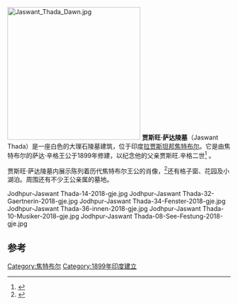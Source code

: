 [[File:Jaswant_Thada_Dawn.jpg|300px]]
'''贾斯旺·萨达陵墓'''（Jaswant Thada）是一座白色的大理石陵墓建筑，位于印度[[拉贾斯坦邦|拉贾斯坦邦]][[焦特布尔|焦特布尔]]。它是由焦特布尔的萨达·辛格王公于1899年修建，以纪念他的父亲贾斯旺.辛格二世<ref>{{cite book|last=Jain|first=Ajay|title=Jodhpur, Rajasthan, India|url=http://books.google.com/books?id=tG9gAwAAQBAJ&pg=PT11|year=2013|publisher=Kunzum|page=11}}</ref> 。

贾斯旺·萨达陵墓内展示陈列着历代焦特布尔王公的肖像，<ref>{{cite book|title=The Indian Encyclopaedia: Indo-Pak War-Kamla Karri|author=Subodh Kapoor|year=2002|page=3755|quote= Jasvvant Thada, Close to the fort complex lies this white marble cenotaph, built in 1899, in commemoration of Maharaja Jaswant Singh II. Rare portraits of Jodhpur's rulers are also to be seen at Jaswant Thada.}}</ref>还有格子窗、花园及小湖泊。周围还有不少王公亲属的墓地。

<gallery>
Jodhpur-Jaswant Thada-14-2018-gje.jpg 
Jodhpur-Jaswant Thada-32-Gaertnerin-2018-gje.jpg
Jodhpur-Jaswant Thada-34-Fenster-2018-gje.jpg
Jodhpur-Jaswant Thada-36-innen-2018-gje.jpg 
Jodhpur-Jaswant Thada-10-Musiker-2018-gje.jpg 
Jodhpur-Jaswant Thada-08-See-Festung-2018-gje.jpg
</gallery>

==参考==
{{Reflist}}
{{Coord|26|18|14|N|73|01|31|E|type:landmark|display=title}}
[[Category:焦特布尔|Category:焦特布尔]]
[[Category:1899年印度建立|Category:1899年印度建立]]